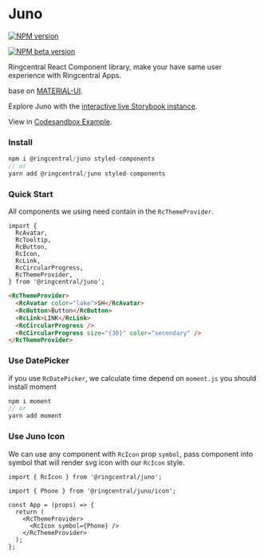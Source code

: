<Meta title="README" />

# Juno

[![NPM version](https://img.shields.io/npm/v/@ringcentral/juno/latest.svg)](https://www.npmjs.com/package/@ringcentral/juno)

[![NPM beta version](https://img.shields.io/npm/v/@ringcentral/juno/beta.svg)](https://www.npmjs.com/package/@ringcentral/juno?activeTab=versions)

Ringcentral React Component library, make your have same user experience with Ringcentral Apps.

base on [MATERIAL-UI](https://material-ui.com/).

Explore Juno with the [interactive live Storybook instance](https://ringcentral.github.io/juno/).

View in [Codesandbox Example](https://codesandbox.io/s/4j370).

### Install

```ts
npm i @ringcentral/juno styled-components
// or
yarn add @ringcentral/juno styled-components
```

### Quick Start

All components we using need contain in the `RcThemeProvider`.

```tsx
import {
  RcAvatar,
  RcTooltip,
  RcButton,
  RcIcon,
  RcLink,
  RcCircularProgress,
  RcThemeProvider,
} from '@ringcentral/juno';
```

```html
<RcThemeProvider>
  <RcAvatar color="lake">SH</RcAvatar>
  <RcButton>Button</RcButton>
  <RcLink>LINK</RcLink>
  <RcCircularProgress />
  <RcCircularProgress size="{30}" color="secondary" />
</RcThemeProvider>
```

### Use DatePicker

if you use `RcDatePicker`, we calculate time depend on `moment.js` you should install moment

```ts
npm i moment
// or
yarn add moment
```

### Use Juno Icon

We can use any component with `RcIcon` prop `symbol`, pass component into symbol that will render svg icon with our `RcIcon` style.

```tsx
import { RcIcon } from '@ringcentral/juno';

import { Phone } from '@ringcentral/juno/icon';

const App = (props) => {
  return (
    <RcThemeProvider>
      <RcIcon symbol={Phone} />
    </RcThemeProvider>
  );
};
```
